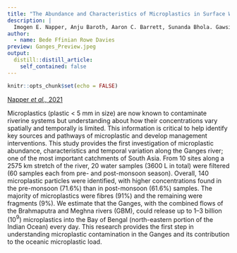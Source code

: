```yaml
---
title: "The Abundance and Characteristics of Microplastics in Surface Water in the Transboundary Ganges River"
description: |
  Imogen E. Napper, Anju Baroth, Aaron C. Barrett, Sunanda Bhola. Gawsia W. Chowdhuryd, Bede F.R. Davies, Emily M. Duncan, Sumit Kumar, Sarah E. Nelms, Md Nazmul Hasan Niloy, Bushra Nishat, Taylor Maddalene, Richard C. Thompson & Heather Koldewey.
author:
  - name: Bede Ffinian Rowe Davies
preview: Ganges_Preview.jpeg
output:
  distill::distill_article:
    self_contained: false
---
```



```r
knitr::opts_chunk$set(echo = FALSE)
```

[Napper *et al.,* 2021](https://www.sciencedirect.com/science/article/pii/S0269749120370378)

Microplastics (plastic < 5 mm in size) are now known to contaminate riverine systems but understanding about how their concentrations vary spatially and temporally is limited. This information is critical to help identify key sources and pathways of microplastic and develop management interventions. This study provides the first investigation of microplastic abundance, characteristics and temporal variation along the Ganges river; one of the most important catchments of South Asia. From 10 sites along a 2575 km stretch of the river, 20 water samples (3600 L in total) were filtered (60 samples each from pre- and post-monsoon season). Overall, 140 microplastic particles were identified, with higher concentrations found in the pre-monsoon (71.6%) than in post-monsoon (61.6%) samples. The majority of microplastics were fibres (91%) and the remaining were fragments (9%). We estimate that the Ganges, with the combined flows of the Brahmaputra and Meghna rivers (GBM), could release up to 1–3 billion (10$^9$) microplastics into the Bay of Bengal (north-eastern portion of the Indian Ocean) every day. This research provides the first step in understanding microplastic contamination in the Ganges and its contribution to the oceanic microplastic load.


